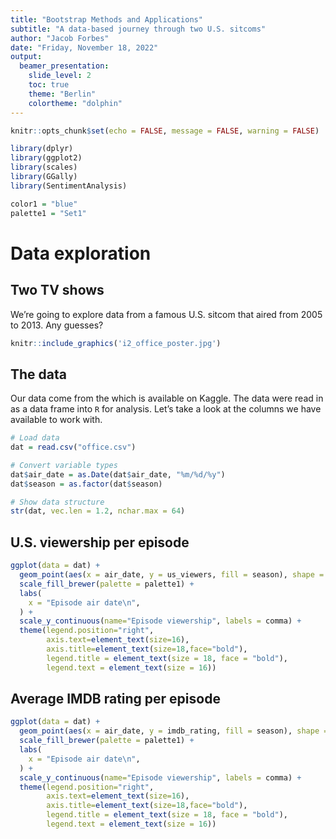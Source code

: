 ```yaml
---
title: "Bootstrap Methods and Applications"
subtitle: "A data-based journey through two U.S. sitcoms"
author: "Jacob Forbes"
date: "Friday, November 18, 2022"
output:
  beamer_presentation:
    slide_level: 2
    toc: true
    theme: "Berlin"
    colortheme: "dolphin"
---
```


```r
knitr::opts_chunk$set(echo = FALSE, message = FALSE, warning = FALSE)
```

```r
library(dplyr)
library(ggplot2)
library(scales)
library(GGally)
library(SentimentAnalysis)
```

```r
color1 = "blue"
palette1 = "Set1"
```


# Data exploration

## Two TV shows

We're going to explore data from a famous U.S. sitcom that aired from 2005 to 2013. Any guesses?

\pause

```r
knitr::include_graphics('i2_office_poster.jpg')
```

## The data

Our data come from the [\textcolor{blue}{The Office Episodes Data}](https://www.kaggle.com/datasets/bcruise/the-office-episodes-data) which is available on Kaggle. The data were read in as a data frame into `R` for analysis. Let's take a look at the columns we have available to work with.

\pause

\tiny
```r
# Load data
dat = read.csv("office.csv")

# Convert variable types
dat$air_date = as.Date(dat$air_date, "%m/%d/%y")
dat$season = as.factor(dat$season)

# Show data structure
str(dat, vec.len = 1.2, nchar.max = 64)
```

\normalsize

## U.S. viewership per episode

```r
ggplot(data = dat) +
  geom_point(aes(x = air_date, y = us_viewers, fill = season), shape = 21, size = 3, alpha = 0.75) +
  scale_fill_brewer(palette = palette1) +
  labs(
    x = "Episode air date\n",
  ) +
  scale_y_continuous(name="Episode viewership", labels = comma) +
  theme(legend.position="right", 
        axis.text=element_text(size=16),
        axis.title=element_text(size=18,face="bold"),
        legend.title = element_text(size = 18, face = "bold"),
        legend.text = element_text(size = 16))
```

## Average IMDB rating per episode

```r
ggplot(data = dat) +
  geom_point(aes(x = air_date, y = imdb_rating, fill = season), shape = 21, size = 3, alpha = 0.75) +
  scale_fill_brewer(palette = palette1) +
  labs(
    x = "Episode air date\n",
  ) +
  scale_y_continuous(name="Episode viewership", labels = comma) +
  theme(legend.position="right", 
        axis.text=element_text(size=16),
        axis.title=element_text(size=18,face="bold"),
        legend.title = element_text(size = 18, face = "bold"),
        legend.text = element_text(size = 16))
```



